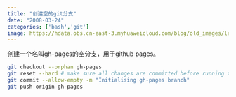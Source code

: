 ```yaml
---
title: "创建空的git分支"
date: "2008-03-24"
categories: ['bash','git']
image: https://hdata.obs.cn-east-3.myhuaweicloud.com/blog/old_images/leeland.jpg
---
```



创建一个名叫gh-pages的空分支，用于github pages。
```bash
git checkout --orphan gh-pages
git reset --hard # make sure all changes are committed before running this!
git commit --allow-empty -m "Initialising gh-pages branch"
git push origin gh-pages
```

